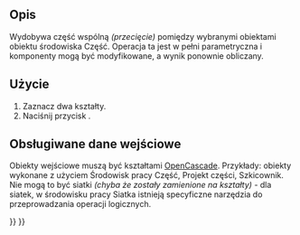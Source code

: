 <languages/>

{{Docnav/pl
|[[Part_Fuse/pl|Połączenie]]
|[[Part_JoinConnect/pl|Połącz obiekty]]
|[[Part_Workbench/pl|środowisko pracy Część]]
|IconL=Part_Fuse.svg
|IconR=Part_JoinConnect.svg
|IconC=Workbench_Part.svg
}}

{{GuiCommand/pl
|Name=Part Common
|Name/pl=Część: Część wspólna
|MenuLocation=Część → Operacje logiczne → Część wspólna
|Workbenches=[[Part_Workbench/pl|Część]]
|SeeAlso=[[Part_Boolean/pl|Operacja logiczna]], [[Part_Cut/pl|Wytnij]], [[Part_Fuse/pl|Połączenie]]
}}

<span id="Description"></span>
==Opis==

Wydobywa część wspólną ''(przecięcie)'' pomiędzy wybranymi obiektami obiektu środowiska Część. Operacja ta jest w pełni parametryczna i komponenty mogą być modyfikowane, a wynik ponownie obliczany.

<span id="Usage"></span>
==Użycie==

# Zaznacz dwa kształty.
# Naciśnij przycisk {{Button|[[Image:Part_Common.svg|16px|link=Part_Common]] '''Część wspólna'''}}.

<span id="Supported_inputs"></span>
==Obsługiwane dane wejściowe==

Obiekty wejściowe muszą być kształtami [[OpenCASCADE/pl|OpenCascade]]. Przykłady: obiekty wykonane z użyciem Środowisk pracy Część, Projekt części, Szkicownik. Nie mogą to być siatki ''(chyba że zostały zamienione na kształty)'' - dla siatek, w środowisku pracy Siatka istnieją specyficzne narzędzia do przeprowadzania operacji logicznych.


{{Docnav/pl
|[[Part_Fuse/pl|Połączenie]]
|[[Part_JoinConnect/pl|Połącz obiekty]]
|[[Part_Workbench/pl|środowisko pracy Część]]
|IconL=Part_Fuse.svg
|IconR=Part_JoinConnect.svg
|IconC=Workbench_Part.svg
}}

{{Part_Tools_navi{{#translation:}}}}
{{Userdocnavi{{#translation:}}}}
